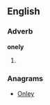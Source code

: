 ==English==
===Adverb===
'''onely'''

# {{obsolete spelling of|[[only]]}}

===Anagrams===
* [[Onley#English|Onley]]